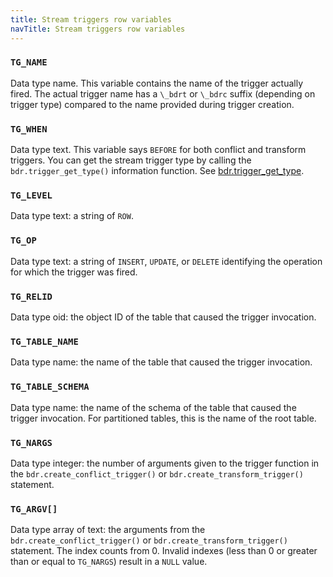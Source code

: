 ```yaml
---
title: Stream triggers row variables
navTitle: Stream triggers row variables
---
```



### `TG_NAME`

Data type name. This variable contains the name of the trigger actually fired.
The actual trigger name has a `\_bdrt` or `\_bdrc` suffix
(depending on trigger type) compared to the name provided during trigger creation.

### `TG_WHEN`

Data type text. This variable says `BEFORE` for both conflict and transform triggers.
You can get the stream trigger type by calling the `bdr.trigger_get_type()`
information function. See [bdr.trigger_get_type](rowfunctions#bdrtrigger_get_type).

### `TG_LEVEL`

Data type text: a string of `ROW`.

### `TG_OP`

Data type text: a string of `INSERT`, `UPDATE`, or `DELETE` identifying the operation for which the trigger was fired.

### `TG_RELID`

Data type oid: the object ID of the table that caused the trigger invocation.

### `TG_TABLE_NAME`

Data type name: the name of the table that caused the trigger invocation.

### `TG_TABLE_SCHEMA`

Data type name: the name of the schema of the table that caused the trigger
invocation. For partitioned tables, this is the name of the root table.

### `TG_NARGS`

Data type integer: the number of arguments given to the trigger function in
the `bdr.create_conflict_trigger()` or  `bdr.create_transform_trigger()`
statement.

### `TG_ARGV[]`

Data type array of text: the arguments from the `bdr.create_conflict_trigger()`
or `bdr.create_transform_trigger()` statement. The index counts from 0.
Invalid indexes (less than 0 or greater than or equal to `TG_NARGS`) result in
a `NULL` value.
